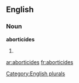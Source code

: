 
==English==

===Noun===
'''aborticides'''

# {{plural of|[[aborticide]]}}

[[Category:English plurals]]

[[ar:aborticides]]
[[fr:aborticides]]
